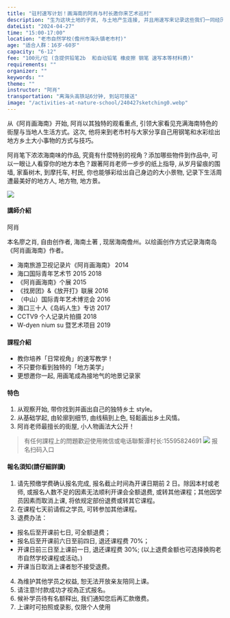 ```yaml
---
title: "驻村速写计划！画海南的阿肖与村长邀你来艺术巡村"
description: "生为这块土地的子民, 与土地产生连接, 并且用速写来记录这些我们一同经历的生活美好, 是多么重要的事。"
dateList: "2024-04-27"
time: "15:00-17:00"
location: "老市自然学校(儋州市海头镇老市村)"
age: "适合人群：16岁-60岁"
capacity: "6-12"
fee: "100元/位 (含提供铅笔2b  和自动铅笔 橡皮擦 钢笔 速写本等材料费)"
requirements: ""
organizer: ""
keywords: ""
theme: ""
instructor: "阿肖"
transportation: "离海头高铁站6分钟, 到站可接送"
image: "/activities-at-nature-school/240427sketching0.webp"
---
```


从《阿肖画海南》开始, 阿肖以其独特的观看重点, 引领大家看见充满海南特色的街屋与当地人生活方式。这次, 他将来到老市村与大家分享自己用钢笔和水彩绘出地方乡土大小事物的方式与技巧。

阿肖笔下浓浓海南味的作品, 究竟有什麼特别的视角？添加哪些物件到作品中, 可以一眼让人看穿你的地方本色？跟著阿肖老师一步步的纸上指导, 从岁月留痕的围墙, 家畜树木, 到摩托车, 村民, 你也能够彩绘出自己身边的大小景物, 记录下生活周遭最美好的地方人, 地方物, 地方景。

![](/activities-at-nature-school/240427sketching1.webp)

#### 講師介紹

阿肖

本名廖之肖, 自由创作者, 海南土著 , 现居海南儋州。以绘画创作方式记录海南岛《阿肖画海南》作者。

- 海南旅游卫视记录片《阿肖画海南》 2014
- 海口国际青年艺术节 2015 2018
- 《阿肖画海南》个展 2015
- 《找房团》&《放开打》联展 2016
- （中山）国际青年艺术博览会 2016
- 海口三十人《岛屿人生》专访 2017
- CCTV9 个人记录片拍摄 2018
- W-dyen nium su 暨艺术项目 2019

#### 課程介紹

- 教你培养「日常视角」的速写教学！
- 不只要你看到独特的「地方美学」
- 更想邀你一起, 用画笔成為接地气的地景记录家

#### 特色

1. 从观察开始, 带你找到并画出自己的独特乡土 style。
2. 从基础学起, 由轮廓到细节, 由线稿到上色, 轻鬆画出乡土风情。
3. 阿肖老师最擅长的街屋, 小人物画法大公开！

> 有任何課程上的問題歡迎使用微信或电话聯繫谭村长:15595824691
> ![](/activities-at-nature-school/240427sketching2.webp)
> 报名扫码入口

#### 報名須知(請仔細詳讀)

1. 请先预缴学费确认报名完成, 报名截止时间為开课日期前 2 日。除因本村或老师, 或报名人数不足的因素无法顺利开课会全额退费, 或转其他课程；其他因学员因素而取消上课, 将依规定部份退费或转其它课程。
2. 在课程七天前请假之学员, 可转参加其他课程。
3. 退费办法：

- 报名后至开课前七日, 可全额退费；
- 报名后至开课前六日至前四日, 退还课程费 70%；
- 开课日前三日至上课前一日, 退还课程费 30%; (以上退费金额也可选择换购老市自然学校课程或活动。)
- 开课当日取消上课者恕不接受退费。

4. 為维护其他学员之权益, 恕无法开放亲友陪同上课。
5. 请注意!付款成功才视為正式报名。
6. 候补学员待有名额释出, 我们通知您后再汇款缴费。
7. 上课时可拍照或录影, 仅限个人使用
